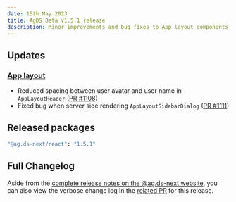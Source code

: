 ```yaml
---
date: 15th May 2023
title: AgDS Beta v1.5.1 release
description: Minor improvements and bug fixes to App layout components.
---
```


## Updates

### [App layout](/components/app-layout)

- Reduced spacing between user avatar and user name in `AppLayoutHeader` ([PR #1108](https://github.com/agriculture-gov-au/agds-next/pull/1108))
- Fixed bug when server side rendering `AppLayoutSidebarDialog` ([PR #1111](https://github.com/agriculture-gov-au/agds-next/pull/1111))

## Released packages

```sh
"@ag.ds-next/react": "1.5.1"
```

## Full Changelog

Aside from the [complete release notes on the @ag.ds-next website](https://design-system.agriculture.gov.au/updates/2023-05-15), you can also view the verbose change log in the [related PR](https://github.com/agriculture-gov-au/agds-next/pull/1109) for this release.
